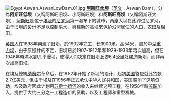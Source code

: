 [[File:Egypt.Aswan.AswanLowDam.01.jpg|none]]
'''[[阿斯旺水坝|阿斯旺水坝]]'''（[[英文|英文]]：Aswan Dam），分為'''阿斯旺低坝'''（又稱阿斯旺旧坝、小阿斯旺坝）和'''阿斯旺高坝'''（又稱阿斯旺大坝），[[阿斯旺|阿斯旺]]是位于[[埃及|埃及]]的[[尼罗河|尼罗河]]第一瀑布下的城市，两座大坝在此跨过尼罗河，由于旧坝的设计不足以控制洪水，興建新的高坝來保护沿河居住的人口、农田及棉田。

[[英国人|英国人]]在1898年興建了旧坝，於1902年完工，长1900米，高54米，屬於中型[[重力坝|重力坝]]，由于原设计的不足，旧坝已於1907-1912年和1929-1933年两次加高，但在1946年時洪水卻几乎漫坝，使得人们决定在旧坝上游6.4公里处建造新坝，而非再次加高旧坝。

在埃及總統[[纳赛尔|纳赛尔]]革命后，在1952年开始了新坝的设计，起初[[美国|美国]]答应就此贷款2.7亿美元，但由于埃及在1956年正式承认[[中华人民共和国|中华人民共和国]]，美国取消了这项资助，埃及政府因此计划用[[苏伊士运河|苏伊士运河]]的收入来继续这项工程，在1958年時[[苏联|苏联]]加入，提供了大约三分之一工程造价的资助，以及工程师和重型机械。